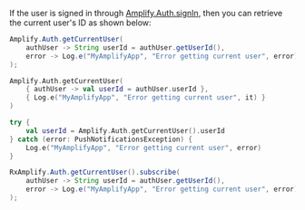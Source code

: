 If the user is signed in through [Amplify.Auth.signIn](/gen1/[platform]/build-a-backend/auth/enable-sign-in/), then you can retrieve the current user's ID as shown below:

<BlockSwitcher>
<Block name="Java">

```java
Amplify.Auth.getCurrentUser(
    authUser -> String userId = authUser.getUserId(),
    error -> Log.e("MyAmplifyApp", "Error getting current user", error)
);
```

</Block>
<Block name="Kotlin - Callbacks">

```kotlin
Amplify.Auth.getCurrentUser(
    { authUser -> val userId = authUser.userId }, 
    { Log.e("MyAmplifyApp", "Error getting current user", it) }
)
```

</Block>
<Block name="Kotlin - Coroutines">

```kotlin
try {
    val userId = Amplify.Auth.getCurrentUser().userId
} catch (error: PushNotificationsException) {
    Log.e("MyAmplifyApp", "Error getting current user", error)
}
```

</Block>
<Block name="RxJava">

```java
RxAmplify.Auth.getCurrentUser().subscribe(
    authUser -> String userId = authUser.getUserId(),
    error -> Log.e("MyAmplifyApp", "Error getting current user", error)
);
```

</Block>
</BlockSwitcher>
